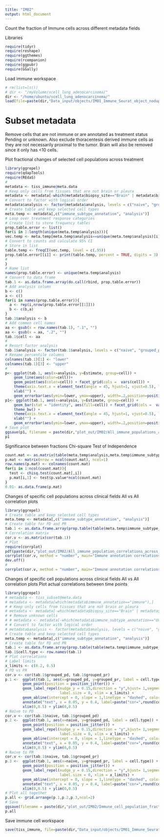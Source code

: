 ```yaml
---
title: "IM02"
output: html_document
---
```


Count the fraction of Immune cells across different metadata fields 

Libraries 
```r
require(tidyr)
require(reshape)
require(ggthemes)
require(rcompanion)
require(ggpubr)
require(GGally)
```

Load immune workspace
```r
# rm(list=ls())
# dir <- "/myVolume/scell_lung_adenocarcinoma/"
dir <- "/home/ubuntu/scell_lung_adenocarcinoma/"
load(file=paste(dir,"Data_input/objects/IM01_Immune_Seurat_object_nodups.RData", sep=""))
```

# Subset metadata 
Remove cells that are not immune or are annotated as treatment status Pending or unknown. Also 
exclude thoracentesis derived immune cells as they are not necessarily proximal to the tumor. Brain will also be removed 
since it only has <10 cells. 

Plot fractional changes of selected cell populations across treatment 
```r
library(ggrepel)
require(qdapTools)
require(REdaS)
# 
metadata <- tiss_immune@meta.data
# Keep only cells from tissues that are not brain or pleura 
metadata <- metadata[-which(metadata$biopsy_site=="Brain" | metadata$biopsy_site=="Pleura"),]
# Convert to factor with logical order 
metadata$analysis <- factor(metadata$analysis, levels = c("naive", "grouped_pr", "grouped_pd"))
# Create table and keep selected cell types 
meta.temp <- metadata[,c("immune_subtype_annotation", "analysis")]
# Loop over treatment response categories 
# Create list to store frequency tables 
prop.table.error <- list()
for(i in 1:length(unique(meta.temp$analysis))){
vec.temp <- meta.temp[meta.temp$analysis==unique(meta.temp$analysis)[i],"immune_subtype_annotation"]
# Convert to counts and calculate 95% CI 
# Store in list 
table.temp <- freqCI(vec.temp, level = c(.95))
prop.table.error[[i]] <- print(table.temp, percent = TRUE, digits = 3)
# 
}
# Name list 
names(prop.table.error) <- unique(meta.temp$analysis)
# Convert to data frame 
tab.1 <- as.data.frame.array(do.call(rbind, prop.table.error))
# Add analysis column 
b <- c()
a <- c()
for(i in names(prop.table.error)){
  a <- rep(i,nrow(prop.table.error[[1]]))
  b <- c(b,a)
}
tab.1$analysis <- b
# Add common cell names 
aa <- gsub(x = row.names(tab.1), ".1", "")
aa <- gsub(x = aa, ".2", "")
tab.1$cell <- aa
# 
# Resort factor analysis 
tab.1$analysis <- factor(tab.1$analysis, levels = c("naive", "grouped_pr", "grouped_pd"))
# Rename percentile columns 
colnames(tab.1)[1] <- "lower"
colnames(tab.1)[3] <- "upper"
# 
p<- ggplot(tab.1, aes(x=analysis, y=Estimate, group=cell)) +
    geom_line(aes(color=cell))+
    geom_point(aes(color=cell)) + facet_grid(cols =  vars(cell)) + 
    theme(axis.text.x = element_text(angle = 45, hjust=1, vjust=0.5), legend.position="bottom") + 
    xlab("") + 
    geom_errorbar(aes(ymin=lower, ymax=upper), width=.2,position=position_dodge(0.05))
p1<- ggplot(tab.1, aes(x=analysis, y=Estimate, group=cell)) +
    geom_bar(stat = "identity", aes(fill=cell)) + facet_grid(cols =  vars(cell)) + 
    theme_bw() +  
    theme(axis.text.x = element_text(angle = 45, hjust=1, vjust=0.5), legend.position= "none") + 
    xlab("") + 
    geom_errorbar(aes(ymin=lower, ymax=upper), width=.2,position=position_dodge(0.05))
# Save plot 
ggsave(p1, filename = paste(dir,"plot_out/IM02/All_immune_populations_across_treatment2.pdf", sep=""),width = 11, height = 8)
p1
```


Significance between fractions 
Chi-square Test of Independence  
```r
count.mat <- as.matrix(table(meta.temp$analysis,meta.temp$immune_subtype_annotation))
p.mat <- matrix(nrow = ncol(count.mat), ncol=1)
row.names(p.mat) <- colnames(count.mat)
for(i in 1:ncol(count.mat)){
  test <- chisq.test(count.mat[,i])
  p.mat[i,1] <- test$p.value*ncol(count.mat)
}
0.01- as.data.frame(p.mat)
```

Changes of specific cell populations across clinical fields 
All vs All correlation plots 
```r
library(ggrepel)
# Create table and keep selected cell types 
meta.temp <- metadata[,c("immune_subtype_annotation", "analysis")]
# Create table for PD and PR
tab.1 <- as.data.frame.array(prop.table(table(meta.temp$immune_subtype_annotation, meta.temp$analysis), margin = 2))
# Correlation matrix 
cor.v <- as.matrix(cor(tab.1))
# Plot 
require(corrplot)
pdf(paste(dir,"plot_out/IM02/All_immune_population_correlations_across_treatment.pdf", sep=""), width = 5, height = 5)
corrplot(cor.v, method = "number", main="Immune annotation correlations", type="lower", diag=F, mar=c(2,2,2,2))
dev.off()
# 
corrplot(cor.v, method = "number", main="Immune annotation correlations", type="lower", diag=F)
```

Changes of specific cell populations across clinical fields 
All vs All correlation plots 
Plot actual correlations between time points 
```r
library(ggrepel)
# metadata <- tiss_subset@meta.data
# metadata <- metadata[which(metadata$immune_annotation=="immune"),]
# # Keep only cells from tissues that are not brain or pleura 
# metadata <- metadata[-which(metadata$biopsy_site=="Brain" | metadata$biopsy_site=="Pleura"),]
# # Remove unknown cells 
# # metadata <- metadata[-which(metadata$immune_subtype_annotation=="Unknown"),]
# # Convert to factor with logical order 
# metadata$analysis <- factor(metadata$analysis, levels = c("naive", "grouped_pd", "grouped_pr"))
# Create table and keep selected cell types 
meta.temp <- metadata[,c("immune_subtype_annotation", "analysis")]
# Create table for PD and PR
tab.1 <- as.data.frame.array(prop.table(table(meta.temp$immune_subtype_annotation, meta.temp$analysis), margin = 2))
tab.1$cell.type <- row.names(tab.1)
# Plot correlations 
# Label limits 
x_limits <- c(0.2, 0.5)
# PD vs PR 
cor.v <- cor(tab.1$grouped_pd, tab.1$grouped_pr)
p.1 <-  ggplot(tab.1, aes(x=grouped_pd, y=grouped_pr, label = cell.type)) +
        geom_point(position = position_jitter()) + 
        geom_label_repel(nudge_y = 0.15,direction = "y",hjust= 1,segment.size = 0.1, 
                         label.size = 0, xlim = x_limits) + 
        geom_abline(intercept = 0, slope = 1,linetype = "dashed", color="gray80") + 
        annotate("text", x = 0.05, y = 0.4, label=paste("cor=",round(cor.v,3))) + 
        xlim(0,0.5) + ylim(0,0.5)
# Naive to PD
cor.v <- cor(tab.1$naive, tab.1$grouped_pd)
p.2 <-  ggplot(tab.1, aes(x=naive, y=grouped_pd, label = cell.type)) +
        geom_point(position = position_jitter()) + 
        geom_label_repel(nudge_y = 0.15,direction = "y",hjust= 1,segment.size = 0.1, 
                         label.size = 0, xlim = x_limits) + 
        geom_abline(intercept = 0, slope = 1,linetype = "dashed", color="gray80") + 
        annotate("text", x = 0.05, y = 0.4, label=paste("cor=",round(cor.v,3))) + 
        xlim(0,0.5) + ylim(0,0.5)
# Naive to PR 
cor.v <- cor(tab.1$naive, tab.1$grouped_pr)
p.3 <-  ggplot(tab.1, aes(x=naive, y=grouped_pr, label = cell.type)) +
        geom_point(position = position_jitter()) + 
        geom_label_repel(nudge_y = 0.15,direction = "y",hjust= 1,segment.size = 0.1,
                         label.size = 0, xlim = x_limits) + 
        geom_abline(intercept = 0, slope = 1,linetype = "dashed", color="gray80") + 
        annotate("text", x = 0.05, y = 0.4, label=paste("cor=",round(cor.v,3))) + 
        xlim(0,0.5) + ylim(0,0.5)
# Plot all together
p.all <- grid.arrange(p.1,p.2,p.3,ncol=2)
# Save 
ggsave(filename = paste(dir,"plot_out/IM02/Immune_cell_population_fractions_pairwise.pdf", sep=""), plot = p.all, width = 12, height = 12)
p.all
```

Save immune cell workspace 
```r
save(tiss_immune, file=paste(dir,"Data_input/objects/IM01_Immune_Seurat_object_nodups.RData", sep=""))
```

